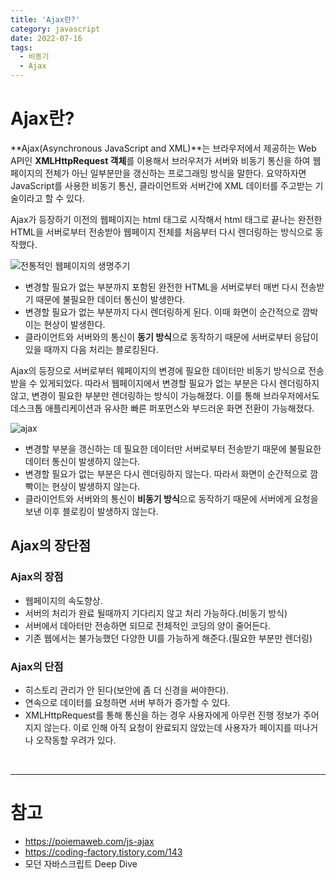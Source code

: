 ```yaml
---
title: 'Ajax란?'
category: javascript
date: 2022-07-16
tags:
  - 비동기
  - Ajax
---
```


# Ajax란?

**Ajax(Asynchronous JavaScript and XML)**는 브라우저에서 제공하는 Web API인 **XMLHttpRequest 객체**를 이용해서 브러우저가 서버와 비동기 통신을 하여 웹페이지의 전체가 아닌 일부분만을 갱신하는 프로그래밍 방식을 말한다. 요약하자면 JavaScript를 사용한 비동기 통신, 클라이언트와 서버간에 XML 데이터를 주고받는 기술이라고 할 수 있다.

Ajax가 등장하기 이전의 웹페이지는 html 태그로 시작해서 html 태그로 끝나는 완전한 HTML을 서버로부터 전송받아 웹페이지 전체를 처음부터 다시 렌더링하는 방식으로 동작했다.

![전통적인 웹페이지의 생명주기]()

- 변경할 필요가 없는 부분까지 포함된 완전한 HTML을 서버로부터 매번 다시 전송받기 때문에 불필요한 데이터 통신이 발생한다.
- 변경할 필요가 없는 부분까지 다시 렌더링하게 된다. 이때 화면이 순간적으로 깜박이는 현상이 발생한다.
- 클라이언트와 서버와의 통신이 **동기 방식**으로 동작하기 때문에 서버로부터 응답이 있을 때까지 다음 처리는 블로킹된다.

Ajax의 등장으로 서버로부터 웨페이지의 변경에 필요한 데이터만 비동기 방식으로 전송받을 수 있게되었다. 따라서 웹페이지에서 변경할 필요가 없는 부분은 다시 렌더링하지 않고, 변경이 필요한 부분만 렌더링하는 방식이 가능해졌다. 이를 통해 브라우저에서도 데스크톱 애플리케이션과 유사한 빠른 퍼포먼스와 부드러운 화면 전환이 가능해졌다.

![ajax]()

- 변경할 부분을 갱신하는 데 필요한 데이터만 서버로부터 전송받기 때문에 불필요한 데이터 통신이 발생하지 않는다.
- 변경할 필요가 없는 부분은 다시 렌더링하지 않는다. 따라서 화면이 순간적으로 깜빡이는 현상이 발생하지 않는다.
- 클라이언트와 서버와의 통신이 **비동기 방식**으로 동작하기 때문에 서버에게 요청을 보낸 이후 블로킹이 발생하지 않는다.

## Ajax의 장단점

### Ajax의 장점

- 웹페이지의 속도향상.
- 서버의 처리가 완료 될때까지 기다리지 않고 처리 가능하다.(비동기 방식)
- 서버에서 데아터만 전송하면 되므로 전체적인 코딩의 양이 줄어든다.
- 기존 웹에서는 불가능했던 다양한 UI를 가능하게 해준다.(필요한 부분만 렌더링)

### Ajax의 단점

- 히스토리 관리가 안 된다(보안에 좀 더 신경을 써야한다).
- 연속으로 데이터를 요청하면 서버 부하가 증가할 수 있다.
- XMLHttpRequest를 통해 통신을 하는 경우 사용자에게 아무런 진행 정보가 주어지지 않는다. 이로 인해 아직 요청이 완료되지 않았는데 사용자가 페이지를 떠나거나 오작동할 우려가 있다.

<br />

---

# 참고

- https://poiemaweb.com/js-ajax
- https://coding-factory.tistory.com/143
- 모던 자바스크립트 Deep Dive
